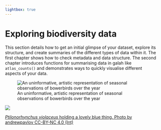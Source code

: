 ```yaml
---
lightbox: true
---
```


# Exploring biodiversity data

This section details how to get an initial glimpse of your dataset, explore its structure, and create summaries of the different types of data within it. The first chapter shows how to check metadata and data structure. The second chapter introduces functions for summarising data in galah like `atlas_counts()` and demonstrates ways to quickly visualise different aspects of your data.

![An uninformative, artistic representation of seasonal observations of bowerbirds over the year](../images/ridgeplot_bowerbirds.png)

::: aside
<img src="https://ala-images.s3.ap-southeast-2.amazonaws.com/store/d/c/3/5/1ecc22ef-4e2d-47e6-96d5-4bd26ff553cd/original" class="rounded"/></img>

::: figure-caption
[*Ptilonorhynchus violaceus* holding a lovely blue thing. Photo by andrewpavlov CC-BY-NC 4.0 (Int)](https://biocache.ala.org.au/occurrences/81b635f7-1893-48a0-bd92-b36b82eecdab)
:::
:::
